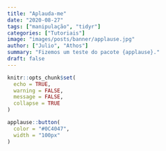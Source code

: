 ```yaml
---
title: "Aplauda-me"
date: "2020-08-27"
tags: ["manipulação", "tidyr"]
categories: ["Tutoriais"]
image: "images/posts/banner/applause.jpg"
author: ["Julio", "Athos"]
summary: "Fizemos um teste do pacote {applause}."
draft: false
---
```


```r
knitr::opts_chunk$set(
  echo = TRUE,
  warning = FALSE, 
  message = FALSE, 
  collapse = TRUE
)
```

```r
applause::button(
  color = "#0C4047",
  width = "100px"
)
```
